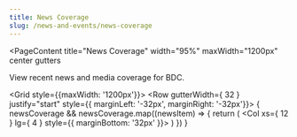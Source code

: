 ```yaml
---
title: News Coverage
slug: /news-and-events/news-coverage
---
```



<PageContent 
  title="News Coverage"
  width="95%" maxWidth="1200px" center gutters
>

View recent news and media coverage for BDC.

  <Grid style={{maxWidth: '1200px'}}>
    <Row gutterWidth={ 32 } justify="start" style={{ marginLeft: '-32px', marginRight: '-32px'}}>
      {
        newsCoverage && newsCoverage.map((newsItem) => {
          return (
            <Col xs={ 12 } lg={ 4 } style={{ marginBottom: '32px' }}>
              <NewsCard newsItem={newsItem} noIcon/>
            </Col>
          )
        })
      }
    </Row>
  </Grid>


</PageContent>
